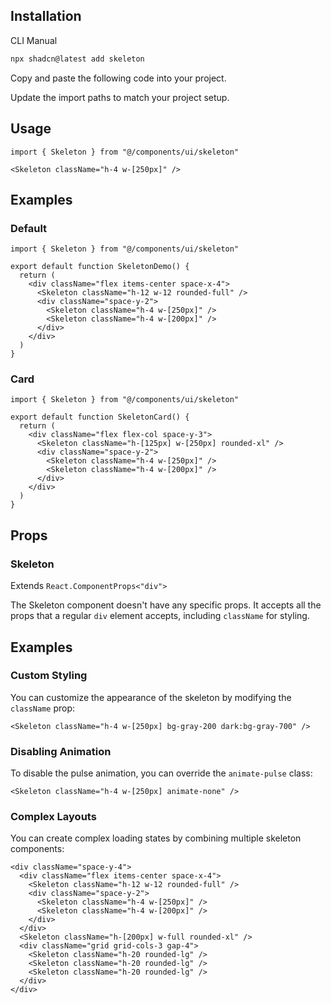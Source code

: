 
<ComponentPreview demoName="skeleton-demo"  />

## Installation

<Tabs defaultValue="cli">

<TabsList>
  <TabsTrigger value="cli">CLI</TabsTrigger>
  <TabsTrigger value="manual">Manual</TabsTrigger>
</TabsList>

<TabsContent value="cli">

```bash
npx shadcn@latest add skeleton
```

</TabsContent>

<TabsContent value="manual">

<Steps>

<Step>Copy and paste the following code into your project.</Step>

<ComponentSource name="skeleton" />

<Step>Update the import paths to match your project setup.</Step>

</Steps>

</TabsContent>

</Tabs>

## Usage

```tsx
import { Skeleton } from "@/components/ui/skeleton"
```

```tsx
<Skeleton className="h-4 w-[250px]" />
```

## Examples

### Default

<ComponentPreview demoName="skeleton-demo"  />

```tsx
import { Skeleton } from "@/components/ui/skeleton"

export default function SkeletonDemo() {
  return (
    <div className="flex items-center space-x-4">
      <Skeleton className="h-12 w-12 rounded-full" />
      <div className="space-y-2">
        <Skeleton className="h-4 w-[250px]" />
        <Skeleton className="h-4 w-[200px]" />
      </div>
    </div>
  )
}
```

### Card

<ComponentPreview demoName="skeleton-card"  />

```tsx
import { Skeleton } from "@/components/ui/skeleton"

export default function SkeletonCard() {
  return (
    <div className="flex flex-col space-y-3">
      <Skeleton className="h-[125px] w-[250px] rounded-xl" />
      <div className="space-y-2">
        <Skeleton className="h-4 w-[250px]" />
        <Skeleton className="h-4 w-[200px]" />
      </div>
    </div>
  )
}
```

## Props

### Skeleton

Extends `React.ComponentProps<"div">`

The Skeleton component doesn't have any specific props. It accepts all the props that a regular `div` element accepts, including `className` for styling.

## Examples

### Custom Styling

You can customize the appearance of the skeleton by modifying the `className` prop:

```tsx
<Skeleton className="h-4 w-[250px] bg-gray-200 dark:bg-gray-700" />
```

### Disabling Animation

To disable the pulse animation, you can override the `animate-pulse` class:

```tsx
<Skeleton className="h-4 w-[250px] animate-none" />
```

### Complex Layouts

You can create complex loading states by combining multiple skeleton components:

```tsx
<div className="space-y-4">
  <div className="flex items-center space-x-4">
    <Skeleton className="h-12 w-12 rounded-full" />
    <div className="space-y-2">
      <Skeleton className="h-4 w-[250px]" />
      <Skeleton className="h-4 w-[200px]" />
    </div>
  </div>
  <Skeleton className="h-[200px] w-full rounded-xl" />
  <div className="grid grid-cols-3 gap-4">
    <Skeleton className="h-20 rounded-lg" />
    <Skeleton className="h-20 rounded-lg" />
    <Skeleton className="h-20 rounded-lg" />
  </div>
</div>